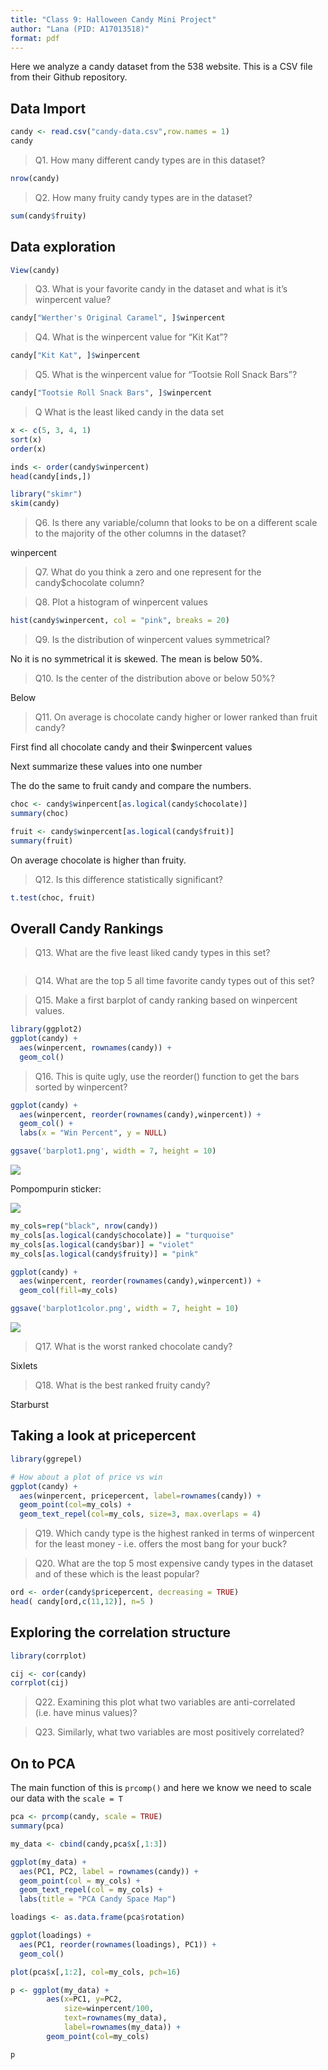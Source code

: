 ```yaml
---
title: "Class 9: Halloween Candy Mini Project"
author: "Lana (PID: A17013518)"
format: pdf
---
```


Here we analyze a candy dataset from the 538 website. This is a CSV file from their Github repository.

## Data Import

```r
candy <- read.csv("candy-data.csv",row.names = 1)
candy
```

> Q1. How many different candy types are in this dataset?

```r
nrow(candy)
```

> Q2. How many fruity candy types are in the dataset?

```r
sum(candy$fruity)
```


## Data exploration


```r
View(candy)
```

> Q3. What is your favorite candy in the dataset and what is it’s winpercent value?

```r
candy["Werther's Original Caramel", ]$winpercent
```

> Q4. What is the winpercent value for “Kit Kat”?
 
```r
candy["Kit Kat", ]$winpercent
```
 
> Q5. What is the winpercent value for “Tootsie Roll Snack Bars”?

```r
candy["Tootsie Roll Snack Bars", ]$winpercent
```

> Q What is the least liked candy in the data set

```r
x <- c(5, 3, 4, 1)
sort(x)
order(x)
```

```r
inds <- order(candy$winpercent)
head(candy[inds,])
```

```r
library("skimr")
skim(candy)
```


> Q6. Is there any variable/column that looks to be on a different scale to the majority of the other columns in the dataset?

winpercent

> Q7. What do you think a zero and one represent for the candy$chocolate column?

> Q8. Plot a histogram of winpercent values

```r
hist(candy$winpercent, col = "pink", breaks = 20)
```

> Q9. Is the distribution of winpercent values symmetrical?

No it is no symmetrical it is skewed. The mean is below 50%. 

> Q10. Is the center of the distribution above or below 50%?

Below

> Q11. On average is chocolate candy higher or lower ranked than fruit candy?

First find all chocolate candy and their $winpercent values 

Next summarize these values into one number 

The do the same to fruit candy and compare the numbers. 
 
```r
choc <- candy$winpercent[as.logical(candy$chocolate)]
summary(choc)
```
 
```r
fruit <- candy$winpercent[as.logical(candy$fruit)]
summary(fruit)
```
 
 On average chocolate is higher than fruity. 

> Q12. Is this difference statistically significant?

```r
t.test(choc, fruit)
```

## Overall Candy Rankings

> Q13. What are the five least liked candy types in this set?

```r

```

> Q14. What are the top 5 all time favorite candy types out of this set?



> Q15. Make a first barplot of candy ranking based on winpercent values.

```r
library(ggplot2)
ggplot(candy) +
  aes(winpercent, rownames(candy)) +
  geom_col()
```

> Q16. This is quite ugly, use the reorder() function to get the bars sorted by winpercent?

```r
ggplot(candy) +
  aes(winpercent, reorder(rownames(candy),winpercent)) +
  geom_col() +
  labs(x = "Win Percent", y = NULL)

ggsave('barplot1.png', width = 7, height = 10)
```

![](barplot1.png)

Pompompurin sticker: 

![](https://mystickermania.com/cdn/stickers/noob-pack/sanrio-pompompurin-goes-school-512x512.png)

```r
my_cols=rep("black", nrow(candy))
my_cols[as.logical(candy$chocolate)] = "turquoise"
my_cols[as.logical(candy$bar)] = "violet"
my_cols[as.logical(candy$fruity)] = "pink"

ggplot(candy) + 
  aes(winpercent, reorder(rownames(candy),winpercent)) +
  geom_col(fill=my_cols) 

ggsave('barplot1color.png', width = 7, height = 10)
```

![](barplot1color.png)

> Q17. What is the worst ranked chocolate candy?

Sixlets

> Q18. What is the best ranked fruity candy?

Starburst

## Taking a look at pricepercent

```r
library(ggrepel)

# How about a plot of price vs win
ggplot(candy) +
  aes(winpercent, pricepercent, label=rownames(candy)) +
  geom_point(col=my_cols) + 
  geom_text_repel(col=my_cols, size=3, max.overlaps = 4)
```

> Q19. Which candy type is the highest ranked in terms of winpercent for the least money - i.e. offers the most bang for your buck?



> Q20. What are the top 5 most expensive candy types in the dataset and of these which is the least popular?

```r
ord <- order(candy$pricepercent, decreasing = TRUE)
head( candy[ord,c(11,12)], n=5 )
```

## Exploring the correlation structure

```r
library(corrplot)

cij <- cor(candy)
corrplot(cij)
```


> Q22. Examining this plot what two variables are anti-correlated (i.e. have minus values)?


> Q23. Similarly, what two variables are most positively correlated?


## On to PCA

The main function of this is `prcomp()` and here we know we need to scale our data with the `scale = T` 

```r
pca <- prcomp(candy, scale = TRUE)
summary(pca)
```

```r
my_data <- cbind(candy,pca$x[,1:3])
```

```r
ggplot(my_data) +
  aes(PC1, PC2, label = rownames(candy)) +
  geom_point(col = my_cols) +
  geom_text_repel(col = my_cols) +
  labs(title = "PCA Candy Space Map")
```

```r
loadings <- as.data.frame(pca$rotation)

ggplot(loadings) +
  aes(PC1, reorder(rownames(loadings), PC1)) + 
  geom_col()
```

```r
plot(pca$x[,1:2], col=my_cols, pch=16)
```

```r
p <- ggplot(my_data) + 
        aes(x=PC1, y=PC2, 
            size=winpercent/100,  
            text=rownames(my_data),
            label=rownames(my_data)) +
        geom_point(col=my_cols)

p
```


